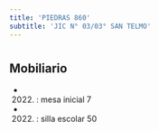 ```yaml
---
title: 'PIEDRAS 860'
subtitle: 'JIC N° 03/03° SAN TELMO'
---
```


#


## Mobiliario

*  (2022) : mesa inicial 7 

*  (2022) : silla escolar 50 



